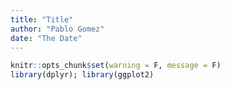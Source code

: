 ```yaml
---
title: "Title"
author: "Pablo Gomez"
date: "The Date"
---
```


```r
knitr::opts_chunk$set(warning = F, message = F)
library(dplyr); library(ggplot2)
```

